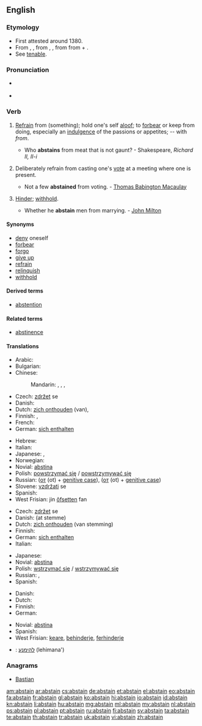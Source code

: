 ==English==

===Etymology===
* First attested around 1380.
* From {{etyl|enm}} {{term|absteynen|lang=enm}}, {{term|abstenen|lang=enm}}, from {{etyl|fro}} {{term|astenir|lang=fro}}, {{term|abstenir|lang=fro}}, from {{etyl|la}} {{term|abstineo|abstineō|to hold oneself back|lang=la}} from {{term|abs-||from|lang=la}} + {{term|tineo|tineō|hold|lang=la}}.
* See [[tenable]].

===Pronunciation===
* {{a|RP|US}} {{IPA|/əb.ˈsteɪn/|/æb.ˈsteɪn/}}
* {{rhymes|eɪn}}

===Verb===
{{en-verb}}

# {{context|intransitive}} [[refrain|Refrain]] from (something); hold one's self [[aloof]]; to [[forbear]] or keep from doing, especially an [[indulgence]] of the passions or appetites; -- with ''from''.
#* Who '''abstains''' from meat that is not gaunt? - Shakespeare, ''Richard II, II-i''
# {{context|intransitive}} Deliberately refrain from casting one's [[vote]] at a meeting where one is present.
#* Not a few '''abstained''' from voting. - [[w:Thomas Babington Macaulay|Thomas Babington Macaulay]]
# {{context|transitive}} [[hinder|Hinder]]; [[withhold]].
#* Whether he '''abstain''' men from marrying. - [[w:John Milton|John Milton]]

====Synonyms====
* [[deny]] oneself
* [[forbear]]
* [[forgo]]
* [[give up]]
* [[refrain]]
* [[relinquish]]
* [[withhold]]

====Derived terms====
* [[abstention]]

====Related terms====
* [[abstinence]]

====Translations====
{{trans-top|refrain from}}
* Arabic: {{t-|ar|امتنع|tr=imtana`a}}
* Bulgarian: {{t-|bg|въздържам се}}
* Chinese:
*: Mandarin: {{t-|cmn|避免|tr=bìmiǎn|sc=Hani}},  {{t|cmn|戒除|tr=jièchú|sc=Hani}}, {{t|cmn|棄權|sc=Hani}}, {{t|cmn|弃权|tr=qìquán|sc=Hani}}
* Czech: [[zdržet]] se
* Danish: {{t-|da|afholde sig fra}}
* Dutch: [[zich onthouden]] (van), {{t-|nl|abstineren}}
* Finnish: {{t+|fi|kieltäytyä}}, {{t-|fi|pidättäytyä}}
* French: {{t+|fr|s'abstenir}}
* German: [[sich enthalten]]
{{trans-mid}}
* Hebrew: {{t-|he|התנזר|hith'nazer}}
* Italian: {{t-|it|astenersi}}
* Japanese: {{t-|ja|慎む|tr=tsutsushimu}}, {{t-|ja|差し控える|tr=sashihikaeru}}
* Norwegian: {{t-|no|avholde seg}}
* Novial: [[abstina]]
* Polish: [[powstrzymać się]] / [[powstrzymywać się]]
* Russian: {{t+|ru|воздержаться|tr=vozderžát'sja}} ([[от]] (ot) + [[genitive case]]),  {{qualifier|imperfective}} {{t+|ru|воздерживаться|tr=vozdérživat'sja}} ([[от]] (ot) + [[genitive case]])
* Slovene: [[vzdržati]] se
* Spanish: {{t+|es|abstenerse}}
* West Frisian: jin [[ôfsetten]] fan
{{trans-bottom}}

{{trans-top|refrain from voting}}
* Czech: [[zdržet]] se
* Danish: {{t-|da|afholde sig fra}} (at stemme)
* Dutch: [[zich onthouden]] (van stemming)
* Finnish: {{t+|fi|kieltäytyä}}
* German: [[sich enthalten]]
* Italian: {{t-|it|astenersi}}
{{trans-mid}}
* Japanese: {{t-|ja|投票を棄権する|tr=tōhyōo kikensuru}}
* Novial: [[abstina]]
* Polish: [[wstrzymać się]] / [[wstrzymywać się]]
* Russian: {{t+|ru|воздержаться|tr=vozderžát'sja}},  {{qualifier|imperfective}} {{t+|ru|воздерживаться|tr=vozdérživat'sja}}
* Spanish: {{t+|es|abstenerse}}
{{trans-bottom}}

{{trans-top|hinder, withhold}}
* Danish: {{t-|da|forhindre}}
* Dutch: {{t+|nl|verhinderen}}
* Finnish: {{t+|fi|estää}}
* German: {{t+|de|abhalten}}
{{trans-mid}}
* Novial: [[abstina]]
* Spanish: {{t-|es|retener}}
* West Frisian: [[keare]], [[behinderje]], [[ferhinderje]]
{{trans-bottom}}

{{checktrans-top}}
* {{ttbc|he}}: [[להימנע]] (lehimana')
{{trans-bottom}}

===Anagrams===
* [[Bastian#English|Bastian]]

[[am:abstain]]
[[ar:abstain]]
[[cs:abstain]]
[[de:abstain]]
[[et:abstain]]
[[el:abstain]]
[[eo:abstain]]
[[fa:abstain]]
[[fr:abstain]]
[[gl:abstain]]
[[ko:abstain]]
[[hi:abstain]]
[[io:abstain]]
[[id:abstain]]
[[kn:abstain]]
[[li:abstain]]
[[hu:abstain]]
[[mg:abstain]]
[[ml:abstain]]
[[my:abstain]]
[[nl:abstain]]
[[ps:abstain]]
[[pl:abstain]]
[[pt:abstain]]
[[ru:abstain]]
[[fi:abstain]]
[[sv:abstain]]
[[ta:abstain]]
[[te:abstain]]
[[th:abstain]]
[[tr:abstain]]
[[uk:abstain]]
[[vi:abstain]]
[[zh:abstain]]